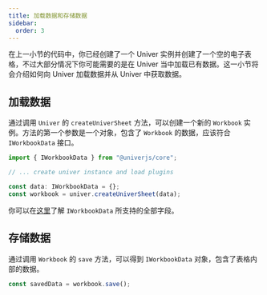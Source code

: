 ```yaml
---
title: 加载数据和存储数据
sidebar:
  order: 3
---
```


在上一小节的代码中，你已经创建了一个 Univer 实例并创建了一个空的电子表格，不过大部分情况下你可能需要的是在 Univer 当中加载已有数据。这一小节将会介绍如何向 Univer 加载数据并从 Univer 中获取数据。

## 加载数据

通过调用 `Univer` 的 `createUniverSheet` 方法，可以创建一个新的 `Workbook` 实例。方法的第一个参数是一个对象，包含了 `Workbook` 的数据，应该符合 `IWorkbookData` 接口。

```ts
import { IWorkbookData } from "@univerjs/core";

// ... create univer instance and load plugins

const data: IWorkbookData = {};
const workbook = univer.createUniverSheet(data);
```

你可以在[这里](/api/core/interfaces/IWorkbookData.html)了解 `IWorkbookData` 所支持的全部字段。

## 存储数据

通过调用 `Workbook` 的 `save` 方法，可以得到 `IWorkbookData` 对象，包含了表格内部的数据。

```ts
const savedData = workbook.save();
```
